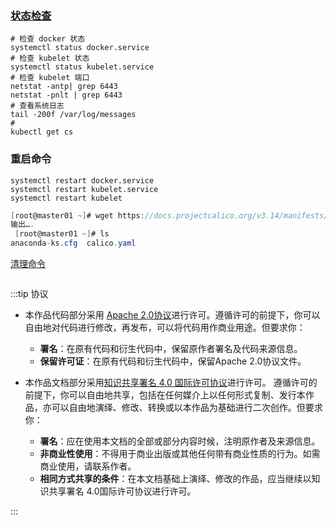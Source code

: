 

### [状态检查](https://blog.csdn.net/weixin_38007578/article/details/117586266)

```shell
# 检查 docker 状态
systemctl status docker.service
# 检查 kubelet 状态
systemctl status kubelet.service
# 检查 kubelet 端口
netstat -antp| grep 6443
netstat -pnlt | grep 6443
# 查看系统日志
tail -200f /var/log/messages
#  
kubectl get cs

```

### 重启命令

```shell
systemctl restart docker.service
systemctl restart kubelet.service
systemctl restart kubelet
```

```csharp
[root@master01 ~]# wget https://docs.projectcalico.org/v3.14/manifests/calico.yaml --no-check-certificate
输出….
 [root@master01 ~]# ls
anaconda-ks.cfg  calico.yaml
```

[清理命令](https://www.51cto.com/article/696675.html)

```shell

```


:::tip 协议

- 本作品代码部分采用 [Apache 2.0协议](https://www.apache.org/licenses/LICENSE-2.0)进行许可。遵循许可的前提下，你可以自由地对代码进行修改，再发布，可以将代码用作商业用途。但要求你：
  - **署名**：在原有代码和衍生代码中，保留原作者署名及代码来源信息。
  - **保留许可证**：在原有代码和衍生代码中，保留Apache 2.0协议文件。

- 本作品文档部分采用[知识共享署名 4.0 国际许可协议](http://creativecommons.org/licenses/by/4.0/)进行许可。 遵循许可的前提下，你可以自由地共享，包括在任何媒介上以任何形式复制、发行本作品，亦可以自由地演绎、修改、转换或以本作品为基础进行二次创作。但要求你：
  - **署名**：应在使用本文档的全部或部分内容时候，注明原作者及来源信息。
  - **非商业性使用**：不得用于商业出版或其他任何带有商业性质的行为。如需商业使用，请联系作者。
  - **相同方式共享的条件**：在本文档基础上演绎、修改的作品，应当继续以知识共享署名 4.0国际许可协议进行许可。

:::